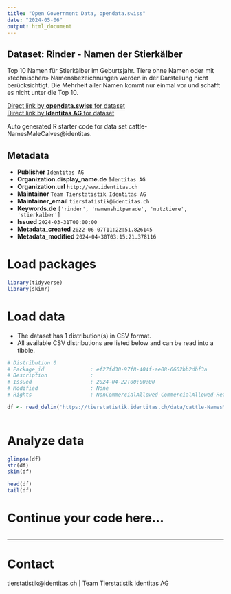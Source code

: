 ```yaml
---
title: "Open Government Data, opendata.swiss"
date: "2024-05-06"
output: html_document
---
```


## Dataset: Rinder - Namen der Stierkälber

Top 10 Namen für Stierkälber im Geburtsjahr. Tiere ohne Namen oder mit «technischen» Namensbezeichnungen werden in der Darstellung nicht berücksichtigt. Die Mehrheit aller Namen kommt nur einmal vor und schafft es nicht unter die Top 10.

[Direct link by **opendata.swiss** for dataset](https://opendata.swiss/de/dataset/rinder-namen-der-stierkalber)<br>
[Direct link by **Identitas AG** for dataset](https://tierstatistik.identitas.ch/)

Auto generated R starter code for data set cattle-NamesMaleCalves@identitas.

## Metadata

- **Publisher** `Identitas AG`
- **Organization.display_name.de** `Identitas AG`
- **Organization.url** `http://www.identitas.ch`
- **Maintainer** `Team Tierstatistik Identitas AG`
- **Maintainer_email** `tierstatistik@identitas.ch`
- **Keywords.de** `['rinder', 'namenshitparade', 'nutztiere', 'stierkalber']`
- **Issued** `2024-03-31T00:00:00`
- **Metadata_created** `2022-06-07T11:22:51.826145`
- **Metadata_modified** `2024-04-30T03:15:21.378116`


# Load packages

```r

library(tidyverse)
library(skimr)

```

# Load data

-   The dataset has 1 distribution(s) in CSV format.
-   All available CSV distributions are listed below and can be read into a tibble.

```r

# Distribution 0
# Package_id               : ef27fd30-97f8-404f-ae08-6662bb2dbf3a
# Description              : 
# Issued                   : 2024-04-22T00:00:00
# Modified                 : None
# Rights                   : NonCommercialAllowed-CommercialAllowed-ReferenceRequired

df <- read_delim('https://tierstatistik.identitas.ch/data/cattle-NamesMaleCalves.csv')



```

# Analyze data

```r

glimpse(df)
str(df)
skim(df)

head(df)
tail(df)

```

# Continue your code here...

```r

```

------------------------------------------------------------------------

# Contact

tierstatistik@identitas.ch | Team Tierstatistik Identitas AG
